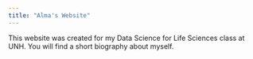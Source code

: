 ```yaml
---
title: "Alma's Website"
---
```


This website was created for my Data Science for Life Sciences class at UNH. You will find a short biography about myself.